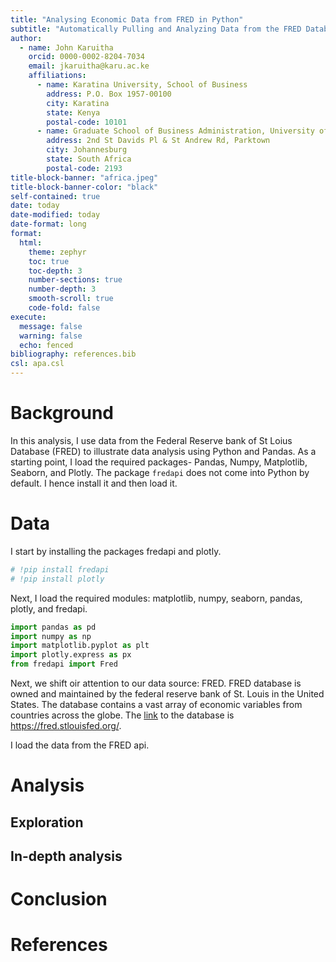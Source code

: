 ```yaml
---
title: "Analysing Economic Data from FRED in Python"
subtitle: "Automatically Pulling and Analyzing Data from the FRED Databased in Python"
author:
  - name: John Karuitha
    orcid: 0000-0002-8204-7034
    email: jkaruitha@karu.ac.ke
    affiliations:
      - name: Karatina University, School of Business
        address: P.O. Box 1957-00100
        city: Karatina
        state: Kenya
        postal-code: 10101
      - name: Graduate School of Business Administration, University of the Witwatersrand
        address: 2nd St Davids Pl & St Andrew Rd, Parktown
        city: Johannesburg
        state: South Africa
        postal-code: 2193
title-block-banner: "africa.jpeg"
title-block-banner-color: "black"
self-contained: true
date: today
date-modified: today
date-format: long
format: 
  html:
    theme: zephyr
    toc: true
    toc-depth: 3
    number-sections: true
    number-depth: 3
    smooth-scroll: true
    code-fold: false
execute: 
  message: false
  warning: false
  echo: fenced
bibliography: references.bib
csl: apa.csl
---
```


# **Background**

In this analysis, I use data from the Federal Reserve bank of St Loius Database (FRED) to illustrate data analysis using Python and Pandas. As a starting point, I load the required packages- Pandas, Numpy, Matplotlib, Seaborn, and Plotly. The package `fredapi` does not come into Python by default. I hence install it and then load it.

# **Data**
I start by installing the packages fredapi and plotly.

```python
# !pip install fredapi
# !pip install plotly
```

Next, I load the required modules: matplotlib, numpy, seaborn, pandas, plotly, and fredapi.


```python
import pandas as pd
import numpy as np
import matplotlib.pyplot as plt
import plotly.express as px
from fredapi import Fred
```

Next, we shift oir attention to our data source: FRED. FRED database is owned and maintained by the federal reserve bank of St. Louis in the United States. The database contains a vast array of economic variables from countries across the globe. The [link](https://fred.stlouisfed.org/) to the database is <https://fred.stlouisfed.org/>.

I load the data from the FRED api.



# **Analysis**

## Exploration

## In-depth analysis

# **Conclusion**

# **References**

